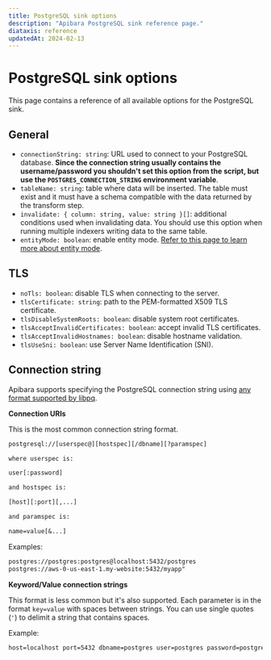 ```yaml
---
title: PostgreSQL sink options
description: "Apibara PostgreSQL sink reference page."
diataxis: reference
updatedAt: 2024-02-13
---
```


# PostgreSQL sink options

This page contains a reference of all available options for the PostgreSQL sink.

## General

- `connectionString: string`: URL used to connect to your PostgreSQL database.
  **Since the connection string usually contains the username/password you shouldn't
  set this option from the script, but use the `POSTGRES_CONNECTION_STRING`
  environment variable**.
- `tableName: string`: table where data will be inserted. The table must exist and
  it must have a schema compatible with the data returned by the transform
  step.
- `invalidate: { column: string, value: string }[]`: additional conditions
  used when invalidating data. You should use this option when running multiple
  indexers writing data to the same table.
- `entityMode: boolean`: enable entity mode. [Refer to this page to learn more
  about entity mode](/docs/integrations/postgres/entity).

## TLS

- `noTls: boolean`: disable TLS when connecting to the server.
- `tlsCertificate: string`: path to the PEM-formatted X509 TLS certificate.
- `tlsDisableSystemRoots: boolean`: disable system root certificates.
- `tlsAcceptInvalidCertificates: boolean`: accept invalid TLS certificates.
- `tlsAcceptInvalidHostnames: boolean`: disable hostname validation.
- `tlsUseSni: boolean`: use Server Name Identification (SNI).

## Connection string

Apibara supports specifying the PostgreSQL connection string using [any format
supported by
libpq](https://www.postgresql.org/docs/current/libpq-connect.html#LIBPQ-CONNSTRING).

**Connection URIs**

This is the most common connection string format.

```txt
postgresql://[userspec@][hostspec][/dbname][?paramspec]

where userspec is:

user[:password]

and hostspec is:

[host][:port][,...]

and paramspec is:

name=value[&...]
```

Examples:

```txt
postgres://postgres:postgres@localhost:5432/postgres
postgres://aws-0-us-east-1.my-website:5432/myapp"
```

**Keyword/Value connection strings**

This format is less common but it's also supported. Each parameter is in the
format `key=value` with spaces between strings. You can use single quotes (`'`)
to delimit a string that contains spaces.

Example:

```txt
host=localhost port=5432 dbname=postgres user=postgres password=postgres
```
